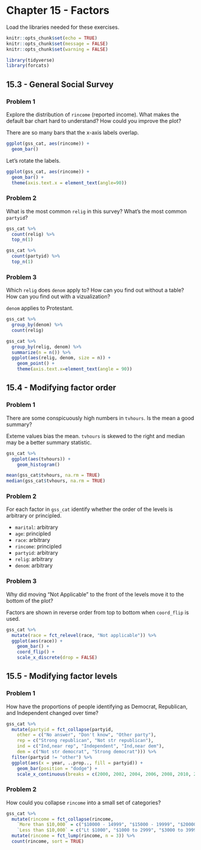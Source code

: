 # Chapter 15 - Factors {-}

Load the libraries needed for these exercises.

```r
knitr::opts_chunk$set(echo = TRUE)
knitr::opts_chunk$set(message = FALSE)
knitr::opts_chunk$set(warning = FALSE)
```

```r
library(tidyverse)
library(forcats)
```

## 15.3 - General Social Survey {-}

### Problem 1 {-}

Explore the distribution of `rincome` (reported income). What makes the default bar chart hard to understand? How could you improve the plot?

There are so many bars that the x-axis labels overlap.

```r
ggplot(gss_cat, aes(rincome)) +
  geom_bar()
```

Let's rotate the labels. 

```r
ggplot(gss_cat, aes(rincome)) +
  geom_bar() +
  theme(axis.text.x = element_text(angle=90))
```

### Problem 2 {-}

What is the most common `relig` in this survey? What's the most common `partyid`?

```r
gss_cat %>%
  count(relig) %>%
  top_n(1)
```

```r
gss_cat %>%
  count(partyid) %>%
  top_n(1)
```

### Problem 3 {-}

Which `relig` does `denom` apply to? How can you find out without a table? How can you find out with a vizualization?

`denom` applies to Protestant. 

```r
gss_cat %>%
  group_by(denom) %>%
  count(relig)
```

```r
gss_cat %>%
  group_by(relig, denom) %>%
  summarize(n = n()) %>%
  ggplot(aes(relig, denom, size = n)) +
    geom_point() +
    theme(axis.text.x=element_text(angle = 90))
```

## 15.4 - Modifying factor order {-}

### Problem 1 {-}

There are some conspicuously high numbers in `tvhours`. Is the mean a good summary?

Exteme values bias the mean. `tvhours` is skewed to the right and median may be a better summary statistic. 

```r
gss_cat %>%
  ggplot(aes(tvhours)) +
    geom_histogram()

mean(gss_cat$tvhours, na.rm = TRUE)
median(gss_cat$tvhours, na.rm = TRUE)
```

### Problem 2 {-}

For each factor in `gss_cat` identify whether the order of the levels is arbitrary or principled. 

* `marital`: arbitrary
* `age`: principled
* `race`: arbitrary
* `rincome`: principled
* `partyid`: arbitrary
* `relig`: arbitrary
* `denom`: arbitrary

### Problem 3 {-}

Why did moving "Not Applicable" to the front of the levels move it to the bottom of the plot?

Factors are shown in reverse order from top to bottom when `coord_flip` is used. 

```r
gss_cat %>%
  mutate(race = fct_relevel(race, "Not applicable")) %>%
  ggplot(aes(race)) +
    geom_bar() +
    coord_flip() +
    scale_x_discrete(drop = FALSE)
```

## 15.5 - Modifying factor levels {-}

### Problem 1 {-}

How have the proportions of people identifying as Democrat, Republican, and Independent changed over time?

```r
gss_cat %>%
  mutate(partyid = fct_collapse(partyid,
    other = c("No answer", "Don't know", "Other party"),
    rep = c("Strong republican", "Not str republican"),
    ind = c("Ind,near rep", "Independent", "Ind,near dem"), 
    dem = c("Not str democrat", "Strong democrat"))) %>%
  filter(partyid != "other") %>%
  ggplot(aes(x = year, ..prop.., fill = partyid)) +
    geom_bar(position = "dodge") +
    scale_x_continuous(breaks = c(2000, 2002, 2004, 2006, 2008, 2010, 2012, 2014))
```

### Problem 2 {-}

How could you collapse `rincome` into a small set of categories?

```r
gss_cat %>%
  mutate(rincome = fct_collapse(rincome, 
    `More than $10,000` = c("$10000 - 14999", "$15000 - 19999", "$20000 - 24999", "$25000 or more"),
    `Less than $10,000` = c("Lt $1000", "$1000 to 2999", "$3000 to 3999", "$4000 to 4999", "$5000 to 5999", "$6000 to 6999", "$7000 to 7999", "$8000 to 9999"))) %>%
  mutate(rincome = fct_lump(rincome, n = 3)) %>%
  count(rincome, sort = TRUE)
```